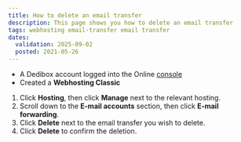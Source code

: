 ```yaml
---
title: How to delete an email transfer
description: This page shows you how to delete an email transfer
tags: webhosting email-transfer email transfer
dates:
  validation: 2025-09-02
  posted: 2021-05-26
---
```



<WebhostingOnline />

<Requirements />

- A Dedibox account logged into the Online [console](https://console.online.net)
- Created a **Webhosting Classic**

1. Click **Hosting**, then click **Manage** next to the relevant hosting.
2. Scroll down to the **E-mail accounts** section, then click **E-mail forwarding**.
3. Click **Delete** next to the email transfer you wish to delete.
4. Click **Delete** to confirm the deletion.


